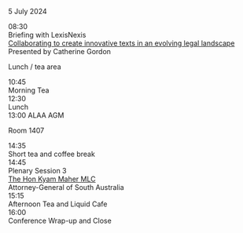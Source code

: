 
<ProgramHeading>5 July 2024</ProgramHeading>
<div className="ProgramLineItem">
    <div className="cpTime">
        08:30
    </div>
    <div className="cpSingleEntry titleEntry">
        <div className="cpBigTitleText">
            Briefing with LexisNexis
        </div>
        <div className="cpTitleText">
            <a href="../lexisbriefing">
                Collaborating to create innovative texts in an evolving legal landscape
            </a>
        </div>
        <div className="cpLittleTitleTextx">
        Presented by Catherine Gordon
        </div>
        <p className="cpLevel2Text">
        Lunch / tea area
        </p>
    </div>
</div>
<CS4 />
<div className="ProgramLineItem">
    <div className="cpTime">
        10:45
    </div>
    <div className="cpSingleEntry breakEntry">
        <div className="cpLittleTitleText">
        Morning Tea
        </div>
    </div>
</div>
<CS5 />
<div className="ProgramLineItem">
    <div className="cpTime">
    12:30
    </div>
    <div className="cpSingleEntry breakEntry">
        <div className="cpBigTitleText">
        Lunch
        </div>
        <div className="cpTitleText">
        13:00 ALAA AGM
        </div>
        <p className="cpLevel2Text">
        Room 1407
        </p>
    </div>
</div>
<CS6 />
<div className="ProgramLineItem">
    <div className="cpTime">
    14:35
    </div>
    <div className="cpSingleEntry breakEntry">
        <div className="cpTitleText">
        Short tea and coffee break
        </div>
    </div>
</div>
<div className="ProgramLineItem">
    <div className="cpTime">
    14:45
    </div>
    <div className="cpSingleEntry">
        <div className="cpTitleText">
        Plenary Session 3
        </div>
        <div className="cpLittleTitleText">
            <a href="zplenary_sessions/kyam_maher">
                <span className="cpLittleTitleText">
                    The Hon Kyam Maher MLC
                </span>
            </a>
        </div>
        <div className="cpLevel2Text">
        Attorney-General of South Australia
        </div>
    </div>
</div>
<div className="ProgramLineItem">
    <div className="cpTime">
    15:15
    </div>
    <div className="cpSingleEntry breakEntry">
        <div className="cpTitleText">
        Afternoon Tea and Liquid Cafe
        </div>
    </div>
</div>
<div className="ProgramLineItem">
    <div className="cpTime">
    16:00
    </div>
    <div className="cpSingleEntry titleEntry">
        <div className="cpTitleText">
        Conference Wrap-up and Close
        </div>
    </div>
</div>